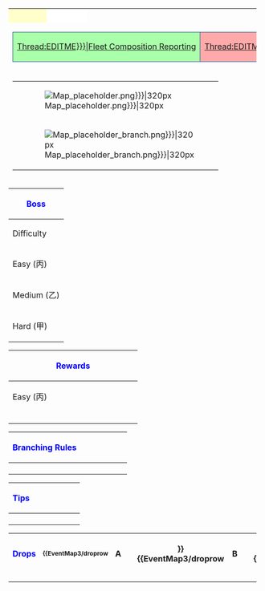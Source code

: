 <div style="padding:5px; background:{{{bg_color|#def}}}; border:1px solid {{{border_color|#ace}}};">
{| border="0" width="100%" class="mw-collapsible {{#ifeq: {{{expanded|}}}|true| |mw-collapsed}}"
|-
| style=" width:60px; background:#ffc;" |
| style=" width:60px; font-size:20px; font-weight:bold; color:#00f; text-align:center; background:#fff;" |{{{map|E-X}}}
|<div style="font-size:16px; color:#00f; padding:0px 0px 0px 10px; font-weight:bold;">{{{name|No map name provided}}}</div><div style="font-size:12px; color:#369; padding:0px 0px 0px 10px;">{{{japanese|No map name provided}}}</div>
| style="width:80px;" |
|-
| colspan="4" |
{| cellspacing="5" style="width:100%; text-align:center; font-weight:bold;"
|-
| style="background:#afa; border:1px solid #369;" |[[{{{report_fleet|Thread:EDITME}}}|Fleet Composition Reporting]]
| style="background:#faa; border:1px solid #369;" |[[{{{report_enemy|Thread:EDITME}}}|Enemy Encounter Reporting]]
|}
|-
| colspan="4" |
{| style="width:100%;"
|-
| rowspan="2" valign="top" |
{{{info|
* ''No information provided yet''
}}}
| style="width:320px;" |[[File:{{{map_banner|Map_placeholder.png}}}|320px]]
|-
|[[File:{{{map_image|Map_placeholder_branch.png}}}|320px]]
|}
|-
| style="padding:0px 0px 0px 0px;" colspan="4" |
{| class="wikitable" style="width:100%; text-align:center;"
|-
! colspan="4" style="font-size:16px; color:#00f;" |Boss
|-
!Difficulty
!Gauge
!Normal Form
!Final Form
|-
|Easy (丙)
| style="font-size:16px; font-weight:bold;" |{{{boss_easy_kills|''Unknown''}}} kills worth
| style="width:130px;" |{{{boss_easy_basic|''Unknown''}}}
| style="width:130px;" |{{{boss_easy_final|''Unknown''}}}
|-
|Medium (乙)
| style="font-size:16px; font-weight:bold;" |{{{boss_medium_kills|''Unknown''}}} kills worth
|{{{boss_medium_basic|''Unknown''}}}
|{{{boss_medium_final|''Unknown''}}}
|-
|Hard (甲)
| style="font-size:16px; font-weight:bold;" |{{{boss_hard_kills|''Unknown''}}} kills worth
|{{{boss_hard_basic|''Unknown''}}}
|{{{boss_hard_final|''Unknown''}}}
|}

{| class="wikitable" style="width:100%;"
|-
! colspan="3" style="font-size:16px; color:#00f;" |Rewards
|-
!Easy (丙)
!Medium (乙)
!Hard (甲)
|-
| style="width:33%;" valign="top" |
{{{rewards_easy|
* ''Unknown''
}}}
| style="width:33%;" valign="top" |
{{{rewards_medium|
* ''Unknown''
}}}
| style="width:34%;" valign="top" |
{{{rewards_hard|
* ''Unknown''
}}}
|}

{| style="width:100%; " class="mw-collapsible mw-expanded wikitable"
|-
! style="font-size:16px; color:#00f;" |Branching Rules
! style="width:80px; font-size:12px;"|
|-
| colspan="2" |
{{{branching|
* ''No known branching rules yet''
}}}
|}

{| style="width:100%; " class="mw-collapsible mw-expanded wikitable"
|-
! style="font-size:16px; color:#00f;" |Tips
! style="width:80px; font-size:12px;"|
|-
| colspan="2" |
{{{tips|
* ''No tips provided yet''
}}}
|}

{| style="width:100%; " class="mw-collapsible mw-collapsed wikitable"
|-
! style="font-size:16px; color:#00f;" colspan="2" |Drops
! style="width:80px; font-size:12px;"|
{{EventMap3/droprow
|A
|{{{boss_node|}}}
|{{{drop_A|
* '''[[EliteDD|<span style="cursor:help;" title="Destroyers. Click to see a list of destroyers.">DD<span style="color:red"><sup><small>''?''</small></sup></span></span>]]''': ''None listed''
* '''[[EliteCL|<span style="cursor:help;" title="Light Cruisers. Click to see a list of light cruisers.">CL<span style="color:red"><sup><small>''?''</small></sup></span></span>]]''': ''None listed''
* '''[[EliteCA|<span style="cursor:help;" title="Heavy Cruisers. Click to see a list of heavy cruisers.">CA<span style="color:red"><sup><small>''?''</small></sup></span></span>]]''': ''None listed''
* '''[[EliteAV|<span style="cursor:help;" title="Seaplane Tenders. Click to see a list of seaplane tenders.">AV<span style="color:red"><sup><small>''?''</small></sup></span></span>]]''': ''None listed''
* '''[[EliteCVL|<span style="cursor:help;" title="Light Aircraft Carriers. Click to see a list of light aircraft carriers.">CVL<span style="color:red"><sup><small>''?''</small></sup></span></span>]]''': ''None listed''
* '''[[EliteCV|<span style="cursor:help;" title="Standard Aircraft Carriers. Click to see a list of standard aircraft carriers.">CV<span style="color:red"><sup><small>''?''</small></sup></span></span>]]''': ''None listed''
* '''[[EliteBB|<span style="cursor:help;" title="Battleships. Click to see a list of battleships.">BB<span style="color:red"><sup><small>''?''</small></sup></span></span>]]''': ''None listed''
* '''[[EliteSS|<span style="cursor:help;" title="Submarines. Click to see a list of submarines.">SS<span style="color:red"><sup><small>''?''</small></sup></span></span>]]''': ''None listed''
* '''[[Auxiliary_Ships|<span style="cursor:help;" title="Click to see a list of auxiliary ships.">DD<span style="color:red"><sup><small>''?''</small></sup></span></span>]]''': ''None listed''
}}}
}}
{{EventMap3/droprow
|B
|{{{boss_node|}}}
|{{{drop_B|}}}
}}
{{EventMap3/droprow
|C
|{{{boss_node|}}}
|{{{drop_C|}}}
}}
{{EventMap3/droprow
|D
|{{{boss_node|}}}
|{{{drop_D|}}}
}}
{{EventMap3/droprow
|E
|{{{boss_node|}}}
|{{{drop_E|}}}
}}
{{EventMap3/droprow
|F
|{{{boss_node|}}}
|{{{drop_F|}}}
}}
{{EventMap3/droprow
|G
|{{{boss_node|}}}
|{{{drop_G|}}}
}}
{{EventMap3/droprow
|H
|{{{boss_node|}}}
|{{{drop_H|}}}
}}
{{EventMap3/droprow
|I
|{{{boss_node|}}}
|{{{drop_I|}}}
}}
{{EventMap3/droprow
|J
|{{{boss_node|}}}
|{{{drop_J|}}}
}}
{{EventMap3/droprow
|K
|{{{boss_node|}}}
|{{{drop_K|}}}
}}
{{EventMap3/droprow
|L
|{{{boss_node|}}}
|{{{drop_L|}}}
}}
{{EventMap3/droprow
|M
|{{{boss_node|}}}
|{{{drop_M|}}}
}}
{{EventMap3/droprow
|N
|{{{boss_node|}}}
|{{{drop_N|}}}
}}
{{EventMap3/droprow
|O
|{{{boss_node|}}}
|{{{drop_O|}}}
}}
{{EventMap3/droprow
|P
|{{{boss_node|}}}
|{{{drop_P|}}}
}}
{{EventMap3/droprow
|Q
|{{{boss_node|}}}
|{{{drop_Q|}}}
}}
{{EventMap3/droprow
|R
|{{{boss_node|}}}
|{{{drop_R|}}}
}}
{{EventMap3/droprow
|S
|{{{boss_node|}}}
|{{{drop_S|}}}
}}
{{EventMap3/droprow
|T
|{{{boss_node|}}}
|{{{drop_T|}}}
}}
{{EventMap3/droprow
|U
|{{{boss_node|}}}
|{{{drop_U|}}}
}}
{{EventMap3/droprow
|V
|{{{boss_node|}}}
|{{{drop_V|}}}
}}
{{EventMap3/droprow
|W
|{{{boss_node|}}}
|{{{drop_W|}}}
}}
{{EventMap3/droprow
|X
|{{{boss_node|}}}
|{{{drop_X|}}}
}}
{{EventMap3/droprow
|Y
|{{{boss_node|}}}
|{{{drop_Y|}}}
}}
{{EventMap3/droprow
|Z
|{{{boss_node|}}}
|{{{drop_Z|}}}
}}
|}

|}
</div>